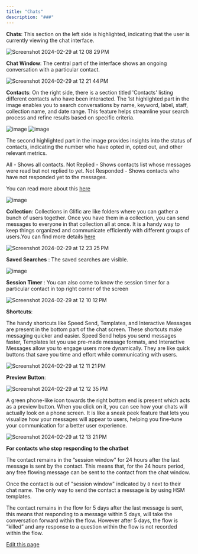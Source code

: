 ```yaml
---
title: "Chats"
description: "###"
---
```


**Chats**: This section on the left side is highlighted, indicating that the user is currently viewing the chat interface.

![Screenshot 2024-02-29 at 12 08 29 PM](/images/docs/docs/Product%20Features/glific/docs/assets/143380171/2c58a14c-307c-4179-8286-670e603692a4)

**Chat Window**: The central part of the interface shows an ongoing conversation with a particular contact.

![Screenshot 2024-02-29 at 12 21 44 PM](/images/docs/docs/Product%20Features/glific/docs/assets/143380171/5535b55c-a1ea-42b9-b057-ce651d494966)

**Contacts**: On the right side, there is a section titled 'Contacts' listing different contacts who have been interacted. The 1st highlighted part in the image enables you to search conversations by name, keyword, label, staff, collection name, and date range. This feature helps streamline your search process and refine results based on specific criteria.

![image](/images/docs/docs/Product%20Features/glific/docs/assets/143380171/d576198f-c3ca-4755-a2bb-5a59c22dfc9d) ![image](/images/docs/docs/Product%20Features/glific/docs/assets/143380171/1d061a58-dcff-4384-9d65-a63ee64c7b60)

The second highlighted part in the image provides insights into the status of contacts, indicating the number who have opted in, opted out, and other relevant metrics.

All - Shows all contacts. Not Replied - Shows contacts list whose messages were read but not replied to yet. Not Responded - Shows contacts who have not responded yet to the messages.

You can read more about this [here](https://glific.github.io/docs/docs/Product%20Features/Searches/#search-contacts)

![image](/images/docs/docs/Product%20Features/glific/docs/assets/143380171/3953b10c-39c4-4a45-8c86-0c95c321aeca)

**Collection**: Collections in Glific are like folders where you can gather a bunch of users together. Once you have them in a collection, you can send messages to everyone in that collection all at once. It is a handy way to keep things organized and communicate efficiently with different groups of users.You can find more details [here](https://glific.github.io/docs/docs/Product%20Features/Others/Collections/)

![Screenshot 2024-02-29 at 12 23 25 PM](/images/docs/docs/Product%20Features/glific/docs/assets/143380171/18b9f619-0eed-4d4e-b2ad-6d9b06859acd)

**Saved Searches** : The saved searches are visible.

![image](/images/docs/docs/Product%20Features/glific/docs/assets/143380171/9238400b-388e-4e21-97bc-455055af9740)

**Session Timer** : You can also come to know the session timer for a particular contact in top right corner of the screen

![Screenshot 2024-02-29 at 12 10 12 PM](/images/docs/docs/Product%20Features/glific/docs/assets/143380171/14649b61-1fd1-4680-8619-e621567b2d1b)

**Shortcuts**:

The handy shortcuts like Speed Send, Templates, and Interactive Messages are present in the bottom part of the chat screen. These shortcuts make messaging quicker and easier. Speed Send helps you send messages faster, Templates let you use pre-made message formats, and Interactive Messages allow you to engage users more dynamically. They are like quick buttons that save you time and effort while communicating with users.

![Screenshot 2024-02-29 at 12 11 21 PM](/images/docs/docs/Product%20Features/glific/docs/assets/143380171/c0c525f7-c903-4ad9-8813-f7bf4f0ca7f4)

**Preview Button**:

![Screenshot 2024-02-29 at 12 12 35 PM](/images/docs/docs/Product%20Features/glific/docs/assets/143380171/66403685-2984-4e90-a220-ca0c89f8d591)

A green phone-like icon towards the right bottom end is present which acts as a preview button. When you click on it, you can see how your chats will actually look on a phone screen. It is like a sneak peek feature that lets you visualize how your messages will appear to users, helping you fine-tune your communication for a better user experience.

![Screenshot 2024-02-29 at 12 13 21 PM](/images/docs/docs/Product%20Features/glific/docs/assets/143380171/0bbf03af-1c81-4af3-a834-b0719d7b7d93)

**For contacts who stop responding to the chatbot**

The contact remains in the “session window” for 24 hours after the last message is sent by the contact. This means that, for the 24 hours period, any free flowing message can be sent to the contact from the chat window.

Once the contact is out of "session window" indicated by `0` next to their chat name. The only way to send the contact a message is by using HSM templates.

The contact remains in the flow for 5 days after the last message is sent, this means that responding to a message within 5 days, will take the conversation forward within the flow. However after 5 days, the flow is “killed” and any response to a question within the flow is not recorded within the flow.

[Edit this page](<https://github.com/glific/docs/tree/main/docs/3. Product Features/01. Chats.md>)
